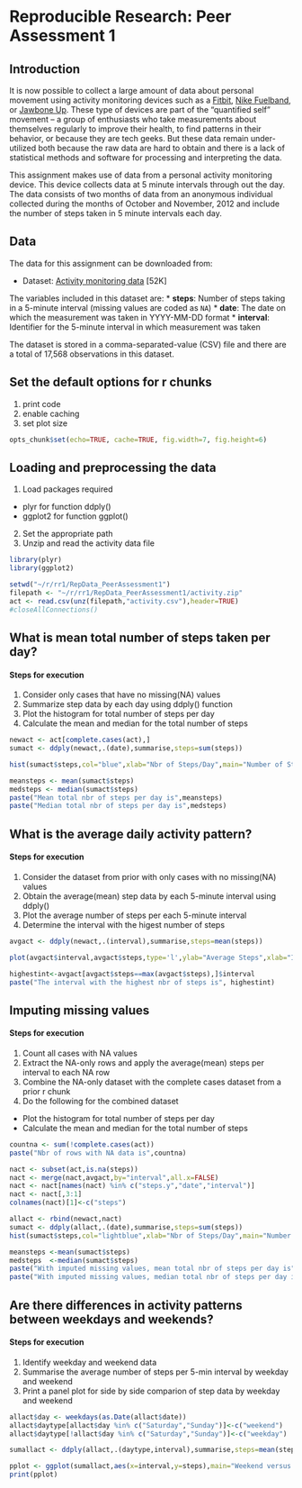 # Reproducible Research: Peer Assessment 1
## Introduction

It is now possible to collect a large amount of data about personal
movement using activity monitoring devices such as a
[Fitbit](http://www.fitbit.com), [Nike
Fuelband](http://www.nike.com/us/en_us/c/nikeplus-fuelband), or
[Jawbone Up](https://jawbone.com/up). These type of devices are part of
the "quantified self" movement -- a group of enthusiasts who take
measurements about themselves regularly to improve their health, to
find patterns in their behavior, or because they are tech geeks. But
these data remain under-utilized both because the raw data are hard to
obtain and there is a lack of statistical methods and software for
processing and interpreting the data.

This assignment makes use of data from a personal activity monitoring
device. This device collects data at 5 minute intervals through out the
day. The data consists of two months of data from an anonymous
individual collected during the months of October and November, 2012
and include the number of steps taken in 5 minute intervals each day.

## Data

The data for this assignment can be downloaded from:

* Dataset: [Activity monitoring data](https://d396qusza40orc.cloudfront.net/repdata%2Fdata%2Factivity.zip) [52K]

The variables included in this dataset are:
* **steps**: Number of steps taking in a 5-minute interval (missing
    values are coded as `NA`)
* **date**: The date on which the measurement was taken in YYYY-MM-DD
    format
* **interval**: Identifier for the 5-minute interval in which
    measurement was taken

The dataset is stored in a comma-separated-value (CSV) file and there
are a total of 17,568 observations in this dataset.


## Set the default options for r chunks
1. print code
2. enable caching
3. set plot size

```r
opts_chunk$set(echo=TRUE, cache=TRUE, fig.width=7, fig.height=6)

```

## Loading and preprocessing the data
1. Load packages required 
  + plyr for function ddply()
  + ggplot2 for function ggplot()
2. Set the appropriate path
3. Unzip and read the activity data file

```r
library(plyr)
library(ggplot2)

setwd("~/r/rr1/RepData_PeerAssessment1")
filepath <- "~/r/rr1/RepData_PeerAssessment1/activity.zip"
act <- read.csv(unz(filepath,"activity.csv"),header=TRUE)
#closeAllConnections()
```
## What is mean total number of steps taken per day?
#### Steps for execution
1. Consider only cases that have no missing(NA) values
2. Summarize step data by each day using ddply() function
3. Plot the histogram for total number of steps per day
4. Calculate the mean and median for the total number of steps

```r
newact <- act[complete.cases(act),]
sumact <- ddply(newact,.(date),summarise,steps=sum(steps))

hist(sumact$steps,col="blue",xlab="Nbr of Steps/Day",main="Number of Steps per Day")

meansteps <- mean(sumact$steps)
medsteps <- median(sumact$steps)
paste("Mean total nbr of steps per day is",meansteps)
paste("Median total nbr of steps per day is",medsteps)
```

## What is the average daily activity pattern?
#### Steps for execution
1. Consider the dataset from prior with only cases with no missing(NA) values
2. Obtain the average(mean) step data by each 5-minute interval using ddply()
3. Plot the average number of steps per each 5-minute interval
4. Determine the interval with the higest number of steps

```r
avgact <- ddply(newact,.(interval),summarise,steps=mean(steps))

plot(avgact$interval,avgact$steps,type='l',ylab="Average Steps",xlab="Interval",main="Average Nbr of Steps per 5-minute Interval")

highestint<-avgact[avgact$steps==max(avgact$steps),]$interval
paste("The interval with the highest nbr of steps is", highestint)
```

## Imputing missing values
#### Steps for execution
1. Count all cases with NA values
2. Extract the NA-only rows and apply the average(mean) steps per interval to each NA row
3. Combine the NA-only dataset with the complete cases dataset from a prior r chunk
4. Do the following for the combined dataset 
  + Plot the histogram for total number of steps per day
  + Calculate the mean and median for the total number of steps


```r
countna <- sum(!complete.cases(act))
paste("Nbr of rows with NA data is",countna)

nact <- subset(act,is.na(steps))
nact <- merge(nact,avgact,by="interval",all.x=FALSE)
nact <- nact[names(nact) %in% c("steps.y","date","interval")]
nact <- nact[,3:1]
colnames(nact)[1]<-c("steps")

allact <- rbind(newact,nact)
sumact <- ddply(allact,.(date),summarise,steps=sum(steps))
hist(sumact$steps,col="lightblue",xlab="Nbr of Steps/Day",main="Number of Steps per Day - Using imputed missing values")

meansteps <-mean(sumact$steps)
medsteps  <-median(sumact$steps)
paste("With imputed missing values, mean total nbr of steps per day is",meansteps)
paste("With imputed missing values, median total nbr of steps per day is",medsteps)
```

## Are there differences in activity patterns between weekdays and weekends?
#### Steps for execution
1. Identify weekday and weekend data 
2. Summarise the average number of steps per 5-min interval by weekday and weekend
3. Print a panel plot for side by side comparion of step data by weekday and weekend
```r
allact$day <- weekdays(as.Date(allact$date))
allact$daytype[allact$day %in% c("Saturday","Sunday")]<-c("weekend")
allact$daytype[!allact$day %in% c("Saturday","Sunday")]<-c("weekday")

sumallact <- ddply(allact,.(daytype,interval),summarise,steps=mean(steps))

pplot <- ggplot(sumallact,aes(x=interval,y=steps),main="Weekend versus Weekday Activity") + geom_line() +facet_grid(daytype~.)
print(pplot)

```

